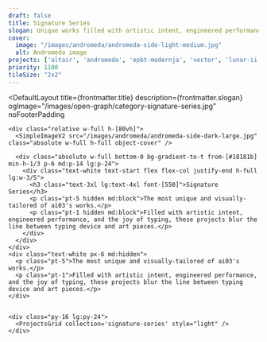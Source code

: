 ```yaml
---
draft: false
title: Signature Series
slogan: Unique works filled with artistic intent, engineered performance, and the joy of typing.
cover:
  image: "/images/andromeda/andromeda-side-light-medium.jpg"
  alt: Andromeda image
projects: ['altair', 'andromeda', 'epbt-modernja', 'vector', 'lunar-ii', 'epbt-simpleja', 'lunar']
priority: 1100
tileSize: "2x2"
---
```


<DefaultLayout 
  title={frontmatter.title} 
  description={frontmatter.slogan} 
  ogImage="/images/open-graph/category-signature-series.jpg"
  noFooterPadding
>

  <div class="bg-zinc-900 pb-20">

    <div class="relative w-full h-[80vh]">
      <SimpleImageV2 src="/images/andromeda/andromeda-side-dark-large.jpg" class="absolute w-full h-full object-cover" />

      <div class="absolute w-full bottom-0 bg-gradient-to-t from-[#18181b] min-h-1/3 p-6 md:p-14 lg:p-24">
        <div class="text-white text-start flex flex-col justify-end h-full lg:w-3/5">
          <h3 class="text-3xl lg:text-4xl font-[550]">Signature Series</h3>
          <p class="pt-5 hidden md:block">The most unique and visually-tailored of ai03's works.</p>
          <p class="pt-1 hidden md:block">Filled with artistic intent, engineered performance, and the joy of typing, these projects blur the line between typing device and art pieces.</p>
        </div>
      </div>
    </div>
    <div class="text-white px-6 md:hidden">
      <p class="pt-5">The most unique and visually-tailored of ai03's works.</p>
      <p class="pt-1">Filled with artistic intent, engineered performance, and the joy of typing, these projects blur the line between typing device and art pieces.</p>
    </div>

    
    <div class="py-16 lg:py-24">
      <ProjectsGrid collection='signature-series' style="light" />
    </div>

  </div>

</DefaultLayout>